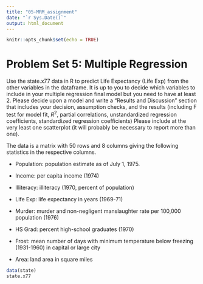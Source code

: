 ```yaml
---
title: "05-MRM_assignment"
date: "`r Sys.Date()`"
output: html_document
---
```

```r
knitr::opts_chunk$set(echo = TRUE)
```

# Problem Set 5: Multiple Regression

Use the state.x77 data in R to predict Life Expectancy (Life Exp) from the other variables in the dataframe.  It is up to you to decide which variables to include in your multiple regression final model but you need to have at least 2. Please decide upon a model and write a “Results and Discussion” section that includes your decision, assumption checks, and the results (including F test for model fit, $R^2$, partial correlations, unstandardized regression coefficients, standardized regression coefficients)  Please include at the very least one scatterplot (it will probably be necessary to report more than one).

The data is a matrix with 50 rows and 8 columns giving the following statistics in the respective columns.

- Population: population estimate as of July 1, 1975.

- Income: per capita income (1974)

- Illiteracy: illiteracy (1970, percent of population)

- Life Exp: life expectancy in years (1969-71)

- Murder: murder and non-negligent manslaughter rate per 100,000 population (1976)

- HS Grad: percent high-school graduates (1970)

- Frost: mean number of days with minimum temperature below freezing (1931-1960) in capital or large city

- Area: land area in square miles

```r
data(state)
state.x77
```


